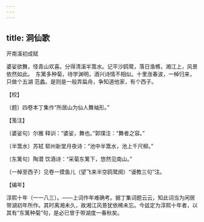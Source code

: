 ```yaml
---
---
---
```

title: 洞仙歌
---



开南溪初成赋





婆娑欲舞，怪青山欢喜。分得清溪半篙水。记平沙鸥鹭，落日渔樵，湘江上，风景依然如此。　东篱多种菊，待学渊明，酒兴诗情不相似。十里涨春波，一棹归来，只做个五湖 范蠡。是则是一般弄扁舟，争知道他家，有个西子。





【校】


〔题〕四卷本丁集作“所居山为仙人舞袖形。”





【笺注】


〔婆娑句〕尔雅 释训：“婆娑，舞也。”郭璞注：“舞者之容。”

〔半篙水〕苏轼 郓州新堂月夜诗：“池中半篙水，池上千尺柳。”

〔东篱句〕陶潜 饮酒诗：“采菊东篱下，悠然见南山。”

〔一棹至西子〕见卷一摸鱼儿（望飞来半空鸥鹭阕）“谩教三句”注。





【编年】


淳熙十年（一一八三）。——上词作年难确考。据丁集词题云云，知此词当为闲居带湖初年所作。其时离湘未久，故湘江风景犹依稀未忘。今兹定为淳熙十年者，以其有“东篱种菊”句，是必已曾于带湖度一春秋矣。